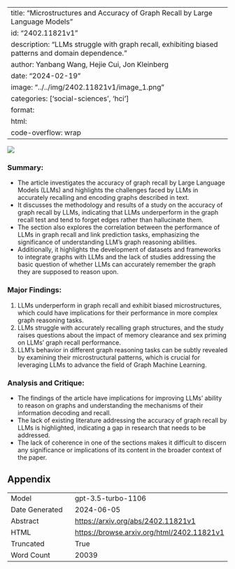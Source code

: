
---
title: "Microstructures and Accuracy of Graph Recall by Large Language Models"
id: "2402.11821v1"
description: "LLMs struggle with graph recall, exhibiting biased patterns and domain dependence."
author: Yanbang Wang, Hejie Cui, Jon Kleinberg
date: "2024-02-19"
image: "../../img/2402.11821v1/image_1.png"
categories: ['social-sciences', 'hci']
format:
  html:
    code-overflow: wrap
---

![](../../img/2402.11821v1/image_1.png)

### Summary:
- The article investigates the accuracy of graph recall by Large Language Models (LLMs) and highlights the challenges faced by LLMs in accurately recalling and encoding graphs described in text. 
- It discusses the methodology and results of a study on the accuracy of graph recall by LLMs, indicating that LLMs underperform in the graph recall test and tend to forget edges rather than hallucinate them. 
- The section also explores the correlation between the performance of LLMs in graph recall and link prediction tasks, emphasizing the significance of understanding LLM's graph reasoning abilities. 
- Additionally, it highlights the development of datasets and frameworks to integrate graphs with LLMs and the lack of studies addressing the basic question of whether LLMs can accurately remember the graph they are supposed to reason upon.

### Major Findings:
1. LLMs underperform in graph recall and exhibit biased microstructures, which could have implications for their performance in more complex graph reasoning tasks.
2. LLMs struggle with accurately recalling graph structures, and the study raises questions about the impact of memory clearance and sex priming on LLMs' graph recall performance.
3. LLM's behavior in different graph reasoning tasks can be subtly revealed by examining their microstructural patterns, which is crucial for leveraging LLMs to advance the field of Graph Machine Learning.

### Analysis and Critique:
- The findings of the article have implications for improving LLMs' ability to reason on graphs and understanding the mechanisms of their information decoding and recall.
- The lack of existing literature addressing the accuracy of graph recall by LLMs is highlighted, indicating a gap in research that needs to be addressed.
- The lack of coherence in one of the sections makes it difficult to discern any significance or implications of its content in the broader context of the paper.

## Appendix

|          |          |
|----------|----------|
| Model     | gpt-3.5-turbo-1106       |
| Date Generated     | 2024-06-05       |
| Abstract | [https://arxiv.org/abs/2402.11821v1](https://arxiv.org/abs/2402.11821v1)        |
| HTML     | [https://browse.arxiv.org/html/2402.11821v1](https://browse.arxiv.org/html/2402.11821v1)       |
| Truncated       | True       |
| Word Count       | 20039       |